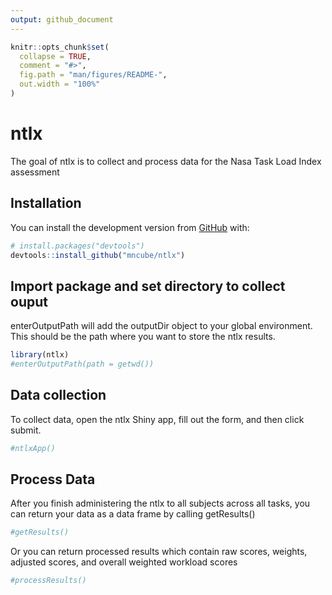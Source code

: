 ```yaml
---
output: github_document
---
```


<!-- README.md is generated from README.Rmd. Please edit that file -->

```r
knitr::opts_chunk$set(
  collapse = TRUE,
  comment = "#>",
  fig.path = "man/figures/README-",
  out.width = "100%"
)
```

# ntlx

<!-- badges: start -->
<!-- badges: end -->

The goal of ntlx is to collect and process data for the Nasa Task Load Index assessment

## Installation

You can install the development version from [GitHub](https://github.com/) with:

``` r
# install.packages("devtools")
devtools::install_github("mncube/ntlx")
```
## Import package and set directory to collect ouput

enterOutputPath will add the outputDir object to your global environment.  This should be the path where you want to store the ntlx results.
```r
library(ntlx)
#enterOutputPath(path = getwd())
```

## Data collection

To collect data, open the ntlx Shiny app, fill out the form, and then click submit.
```r
#ntlxApp()
```

## Process Data

After you finish administering the ntlx to all subjects across all tasks, you can
return your data as a data frame by calling getResults()
```r
#getResults()
```

Or you can return processed results which contain raw scores, weights, adjusted scores, and overall weighted workload scores
```r
#processResults()
```
